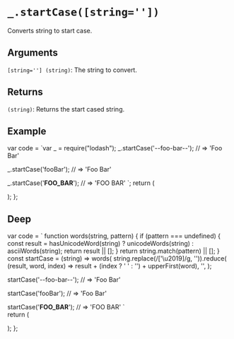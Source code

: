 # `_.startCase([string=''])`

Converts string to start case.

## Arguments

`[string=''] (string)`: The string to convert.

## Returns

`(string)`: Returns the start cased string.

## Example


var code = `var _ = require("lodash");
_.startCase('--foo-bar--');
// => 'Foo Bar'
 
_.startCase('fooBar');
// => 'Foo Bar'
 
_.startCase('__FOO_BAR__');
// => 'FOO BAR'
`;
  return (
    <div>
      <Embed source={code} />
    </div>
  );
};

<Demo />

## Deep

var code =  `
function words(string, pattern) {
    if (pattern === undefined) {
        const result = hasUnicodeWord(string) ? unicodeWords(string) : asciiWords(string);
        return result || [];
    }
    return string.match(pattern) || [];
}
const startCase = (string) =>
    words( string.replace(/['\u2019]/g, '')).reduce(
        (result, word, index) => result + (index ? ' ' : '') + upperFirst(word),
        '',
    );

startCase('--foo-bar--');
// => 'Foo Bar'
 
startCase('fooBar');
// => 'Foo Bar'
 
startCase('__FOO_BAR__');
// => 'FOO BAR'
`   
  return (
    <div>
      <Embed source={code} />
    </div>
  );
};

<DeepDemo/>
